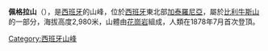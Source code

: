 '''佩格拉山'''（{{lang-es|Pico de Peguera}}），是[[西班牙|西班牙]]的山峰，位於[[西班牙|西班牙]]東北部[[加泰羅尼亞|加泰羅尼亞]]，屬於[[比利牛斯山|比利牛斯山]]的一部分，海拔高度2,980米，山體由[[花崗岩|花崗岩]]組成，人類在1878年7月首次登頂。

{{coord|42|32|26|N|1|00|43|E|region:ES-CT_type:mountain_source:kolossus-cawiki|display=title}}

{{Spain-geo-stub}}
[[Category:西班牙山峰|Category:西班牙山峰]]
